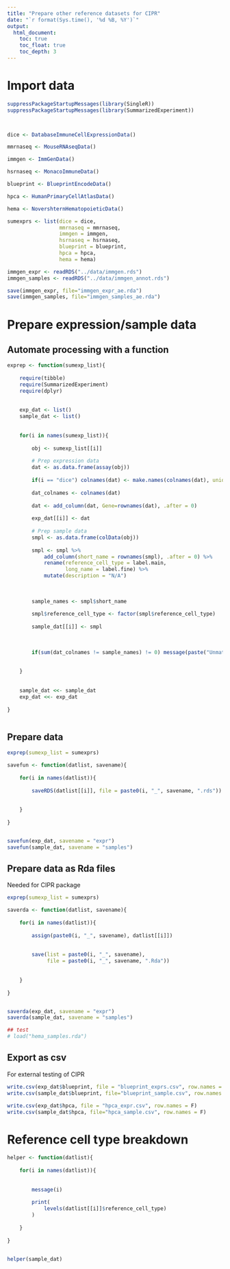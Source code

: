 ```yaml
---
title: "Prepare other reference datasets for CIPR"
date: "`r format(Sys.time(), '%d %B, %Y')`"
output:
  html_document:
    toc: true
    toc_float: true
    toc_depth: 3
---
```



# Import data


```r

suppressPackageStartupMessages(library(SingleR))
suppressPackageStartupMessages(library(SummarizedExperiment))



dice <- DatabaseImmuneCellExpressionData()

mmrnaseq <- MouseRNAseqData()

immgen <- ImmGenData()

hsrnaseq <- MonacoImmuneData()

blueprint <- BlueprintEncodeData()

hpca <- HumanPrimaryCellAtlasData()

hema <- NovershternHematopoieticData()

sumexprs <- list(dice = dice, 
                 mmrnaseq = mmrnaseq,
                 immgen = immgen,
                 hsrnaseq = hsrnaseq, 
                 blueprint = blueprint, 
                 hpca = hpca, 
                 hema = hema)

immgen_expr <- readRDS("../data/immgen.rds")
immgen_samples <- readRDS("../data/immgen_annot.rds")

save(immgen_expr, file="immgen_expr_ae.rda")
save(immgen_samples, file="immgen_samples_ae.rda")

```


# Prepare expression/sample data

## Automate processing with a function

```r


exprep <- function(sumexp_list){
    
    require(tibble)
    require(SummarizedExperiment)
    require(dplyr)
    
    
    exp_dat <- list()
    sample_dat <- list()
    
    
    for(i in names(sumexp_list)){
        
        obj <- sumexp_list[[i]]
        
        # Prep expression data
        dat <- as.data.frame(assay(obj))
        
        if(i == "dice") colnames(dat) <- make.names(colnames(dat), unique = T)
        
        dat_colnames <- colnames(dat)
        
        dat <- add_column(dat, Gene=rownames(dat), .after = 0)
        
        exp_dat[[i]] <- dat
        
        # Prep sample data
        smpl <- as.data.frame(colData(obj))
        
        smpl <- smpl %>%
            add_column(short_name = rownames(smpl), .after = 0) %>%
            rename(reference_cell_type = label.main,
                   long_name = label.fine) %>%
            mutate(description = "N/A")
        
        
        
        sample_names <- smpl$short_name
        
        smpl$reference_cell_type <- factor(smpl$reference_cell_type)
        
        sample_dat[[i]] <- smpl
        
        
        
        if(sum(dat_colnames != sample_names) != 0) message(paste("Unmatched name. Check" ,i)) else message("Column names of expression data and sample metadata is matched.")
        
        
    }
    
    
    sample_dat <<- sample_dat
    exp_dat <<- exp_dat
    
}



```


## Prepare data

```r

exprep(sumexp_list = sumexprs)

savefun <- function(datlist, savename){
    
    for(i in names(datlist)){
        
        saveRDS(datlist[[i]], file = paste0(i, "_", savename, ".rds"))
        
        
    }
    
}


savefun(exp_dat, savename = "expr")
savefun(sample_dat, savename = "samples")

```

## Prepare data as Rda files

Needed for CIPR package

```r


exprep(sumexp_list = sumexprs)

saverda <- function(datlist, savename){
    
    for(i in names(datlist)){
        
        assign(paste0(i, "_", savename), datlist[[i]])
        
        
        save(list = paste0(i, "_", savename),
             file = paste0(i, "_", savename, ".Rda"))
        
        
    }
    
}


saverda(exp_dat, savename = "expr")
saverda(sample_dat, savename = "samples")

## test 
# load("hema_samples.rda")

```


## Export as csv

For external testing of CIPR

```r

write.csv(exp_dat$blueprint, file = "blueprint_exprs.csv", row.names = F)
write.csv(sample_dat$blueprint, file="blueprint_sample.csv", row.names = F)

write.csv(exp_dat$hpca, file = "hpca_expr.csv", row.names = F)
write.csv(sample_dat$hpca, file="hpca_sample.csv", row.names = F)

```


# Reference cell type breakdown

```r

helper <- function(datlist){
    
    for(i in names(datlist)){
        
        
        message(i)
        
        print(
            levels(datlist[[i]]$reference_cell_type)
        )
        
    }
    
}


helper(sample_dat)




```










